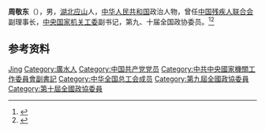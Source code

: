 '''周敬东'''（{{bd|1941年|}}），男，[[湖北|湖北]][[应山|应山]]人，[[中华人民共和国|中华人民共和国]]政治人物，曾任[[中国残疾人联合会|中国残疾人联合会]]副理事长，[[中央国家机关工委|中央国家机关工委]]副书记，第九、十届全国政协委员。<ref>{{Cite book|title=中华人民共和国职官志|author=何虎生, 李耀东, 向常福主编|publisher=中国社会出版社|year=2003|isbn=9787800883934|location=北京|pages=}}</ref><ref>{{Cite web|title=周敬东：光阴三十年，相看两不厌|url=https://www.cfdp.org/qinlizheshuo/1343.html|accessdate=2020-10-04|work=中国残疾人福利基金会}}</ref>

== 参考资料 ==
{{reflist}}

{{中国人物小作品}}
{{中华全国总工会第十三届执行委员会}}

{{Authority control}}
{{DEFAULTSORT:Zhou周}}
[[Category:周姓|Jing]]
[[Category:廣水人|Category:廣水人]]
[[Category:中国共产党党员|Category:中国共产党党员]]
[[Category:中共中央國家機關工作委員會副書記|Category:中共中央國家機關工作委員會副書記]]
[[Category:中华全国总工会成员|Category:中华全国总工会成员]]
[[Category:第九屆全國政協委員|Category:第九屆全國政協委員]]
[[Category:第十屆全國政協委員|Category:第十屆全國政協委員]]